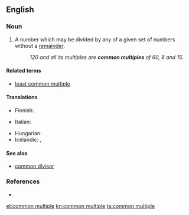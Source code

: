 ==English==

===Noun===
{{en-noun|head=[[common]] [[multiple]]}}

# {{context|mathematics|lang=en}} A number which may be divided by any of a given set of numbers without a [[remainder]].
#: ''120 and all its multiples are '''common multiples''' of 60, 8 and 15.''

====Related terms====
* [[least common multiple]]

====Translations====
{{trans-top|in math}}
* Finnish: {{t|fi|yhteinen jaettava}}
{{trans-mid}}
* Italian: {{t|it|multiplo comune|m}}
{{trans-bottom}}

{{checktrans-top}}
* Hungarian: {{t-check|hu|közös többszörös}}
* Icelandic: {{t-check|is|samfeldi|n}}, {{t-check|is|sameiginlegt margfeldi|n}}
{{trans-bottom}}

====See also====
* [[common divisor]]

===References===
* {{R:American Heritage 2000}}

[[et:common multiple]]
[[kn:common multiple]]
[[ta:common multiple]]